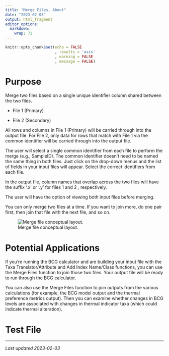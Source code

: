 ```yaml
---
title: "Merge Files, About"
date: "2023-02-03"
output: html_fragment
editor_options: 
  markdown: 
    wrap: 72
---
```


```r
knitr::opts_chunk$set(echo = FALSE
                      , results = 'asis'
                      , warning = FALSE
                      , message = FALSE)
```

# Purpose
Merge two files based on a single unique identifier column shared between the 
two files.

* File 1 (Primary)

* File 2 (Secondary)

All rows and columns in File 1 (Primary) will be carried through into the output
file. For File 2, only data for rows that match with File 1 via the common 
identifier will be carried through into the output file.

The user will select a single common identifier from each file to perform the 
merge (e.g., SampleID). The common identifier doesn’t need to be named the same 
thing in both files. Just click on the drop-down menus and the list of fields in
your input files will appear. Select the correct identifiers from each file.

In the output file, column names that overlap across the two files will have the 
suffix ‘.x’ or ‘.y’ for files 1 and 2 , respectively.

The user will have the option of viewing both input files before merging.

You can only merge two files at a time. If you want to join more, do one pair 
first, then join that file with the next file, and so on.

![Merge file conceptual layout.](images\FileBuilder_MergeFiles_About_Fig1.jpg)

# Potential Applications
If you’re running the BCG calculator and are building your input file with the 
Taxa Translator/Attribute and Add Index Name/Class functions, you can use the 
Merge Files function to join those two files.  Your output file will be ready to
run through the BCG calculator.
		
You can also use the Merge Files function to join outputs from the various 
calculations (for example, the BCG model output and the thermal preference 
metrics output). Then you can examine whether changes in BCG levels are 
associated with changes in thermal indicator taxa (which could indicate thermal
alteration).

# Test File
<!-- Click [here](links/Test1_FileBuilder_MergeFiles.zip) to download a pair of  -->
<!-- test files. -->

<!-- Click [here](links/examples_all.zip) to download example R scripts and data (all -->
<!-- functions). -->

---

*Last updated 2023-02-03*
